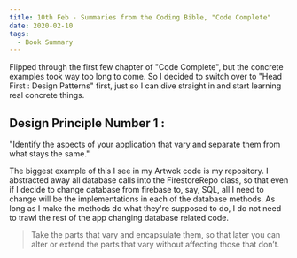```yaml
---
title: 10th Feb - Summaries from the Coding Bible, "Code Complete"
date: 2020-02-10
tags:
  - Book Summary
---
```


Flipped through the first few chapter of "Code Complete", but the concrete examples took
way too long to come. So I decided to switch over to "Head First : Design Patterns" first,
just so I can dive straight in and start learning real concrete things.

## Design Principle Number 1 :
"Identify the aspects of your application that vary and separate them from what stays the
same."

The biggest example of this I see in my Artwok code is my repository. I abstracted away all
database calls into the FirestoreRepo class, so that even if I decide to change
database from firebase to, say, SQL, all I need to change will be the implementations
in each of the database methods. As long as I make the methods do what they're supposed
to do, I do not need to trawl the rest of the app changing database related code.

>Take the parts that vary and
encapsulate them, so that later you can alter or extend the parts that vary
without affecting those that don’t.




